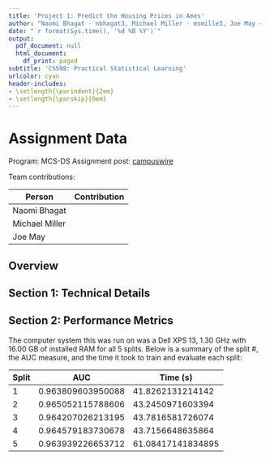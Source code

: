 ```yaml
---
title: 'Project 1: Predict the Housing Prices in Ames'
author: "Naomi Bhagat - nbhagat3, Michael Miller - msmille3, Joe May - jemay3"
date: "`r format(Sys.time(), '%d %B %Y')`"
output:
  pdf_document: null
  html_document:
    df_print: paged
subtitle: 'CS598: Practical Statistical Learning'
urlcolor: cyan
header-includes:
- \setlength{\parindent}{2em}
- \setlength{\parskip}{0em}
---
```


# Assignment Data

Program: MCS-DS
Assignment post: [campuswire](https://campuswire.com/c/G06C55090/feed/193)


Team contributions:

| Person         | Contribution                                |
|----------------|---------------------------------------------|
| Naomi Bhagat   |  |
| Michael Miller |  |
| Joe May        |  |

## Overview

## Section 1: Technical Details

## Section 2: Performance Metrics

The computer system this was run on was a Dell XPS 13, 1.30 GHz with 16.00 GB of installed RAM for all 5 splits. Below is a summary of the split #, the AUC measure, and the time it took to train and evaluate each split:

| Split	| AUC | Time (s) | 
|-------|-----|----------|
| 1	| 0.963809603950088 | 41.8262131214142 |
| 2	| 0.965052115788606 | 43.2450971603394 |
| 3	| 0.964207026213195 | 43.7816581726074 |
| 4	| 0.964579183730678 | 43.7156648635864 |
| 5	| 0.963939226653712 | 61.08417141834895 |
